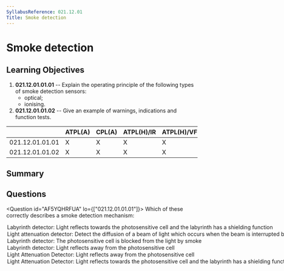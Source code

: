 ```yaml
---
SyllabusReference: 021.12.01
Title: Smoke detection
---
```


# Smoke detection

## Learning Objectives

1. **021.12.01.01.01** -- Explain the operating principle of the following types
   of smoke detection sensors:
   - optical;
   - ionising.
2. **021.12.01.01.02** -- Give an example of warnings, indications and function
   tests.

|                 | ATPL(A) | CPL(A) | ATPL(H)/IR | ATPL(H)/VFR | CPL(H) | IR  | CBIR(A) |
| --------------- | ------- | ------ | ---------- | ----------- | ------ | --- | ------- |
| 021.12.01.01.01 | X       | X      | X          | X           | X      |     |         |
| 021.12.01.01.02 | X       | X      | X          | X           | X      |     |         |

## Summary

## Questions

<Question id="AF5YQHRFUA" lo={["021.12.01.01.01"]}>
  <Text variant="oneCorrect">
    Which of these correctly describes a smoke detection mechanism:
  </Text>
  <Option correct>
    Labyrinth detector: Light reflects towards the photosensitive cell and the
    labyrinth has a shielding function
  </Option>
  <Option correct>
    Light attenuation detector: Detect the diffusion of a beam of light which
    occurs when the beam is interrupted by smoke
  </Option>
  <Option>
    Labyrinth detector: The photosensitive cell is blocked from the light by
    smoke
  </Option>
  <Option>
    Labyrinth detector: Light reflects away from the photosensitive cell
  </Option>
  <Option>
    Light Attenuation Detector: Light reflects away from the photosensitive cell
  </Option>
  <Option>
    Light Attenuation Detector: Light reflects towards the photosensitive cell
    and the labyrinth has a shielding function
  </Option>
</Question>
